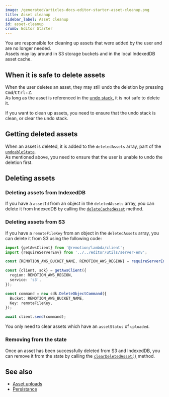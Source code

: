 ```yaml
---
image: /generated/articles-docs-editor-starter-asset-cleanup.png
title: Asset cleanup
sidebar_label: Asset cleanup
id: asset-cleanup
crumb: Editor Starter
---
```


You are responsible for cleaning up assets that were added by the user and are no longer needed.  
Assets may lay around in S3 storage buckets and in the local IndexedDB asset cache.

## When it is safe to delete assets

When the user deletes an asset, they may still undo the deletion by pressing <kbd>Cmd</kbd>/<kbd>Ctrl</kbd>+<kbd>Z</kbd>.  
As long as the asset is referenced in the [undo stack](/docs/editor-starter/undo-redo), it is not safe to delete it.

If you want to clean up assets, you need to ensure that the undo stack is clean, or clear the undo stack.

## Getting deleted assets

When an asset is deleted, it is added to the `deletedAssets` array, part of the [`undoableState`](/docs/editor-starter/state-management).  
As mentioned above, you need to ensure that the user is unable to undo the deletion first.

## Deleting assets

### Deleting assets from IndexedDB

If you have a `assetId` from an object in the `deletedAssets` array, you can delete it from IndexedDB by calling the [`deleteCachedAsset`](https://github.com/remotion-dev/editor-starter/blob/9fdd35812f8505273edf29f207dd9d021c901491/src/editor/caching/indexeddb.ts#L92) method.

### Deleting assets from S3

If you have a `remoteFileKey` from an object in the `deletedAssets` array, you can delete it from S3 using the following code:

```ts title="Delete an asset from S3 - must be called from the backend"
import {getAwsClient} from '@remotion/lambda/client';
import {requireServerEnv} from '../../editor/utils/server-env';

const {REMOTION_AWS_BUCKET_NAME, REMOTION_AWS_REGION} = requireServerEnv();

const {client, sdk} = getAwsClient({
  region: REMOTION_AWS_REGION,
  service: 's3',
});

const command = new sdk.DeleteObjectCommand({
  Bucket: REMOTION_AWS_BUCKET_NAME,
  Key: remoteFileKey,
});

await client.send(command);
```

You only need to clear assets which have an `assetStatus` of `uploaded`.

### Removing from the state

Once an asset has been successfully deleted from S3 and IndexedDB, you can remove it from the state by calling the [`clearDeletedAsset()`](https://github.com/remotion-dev/editor-starter/blob/main/src/editor/state/actions/clear-deleted-asset.ts) method.

## See also

- [Asset uploads](/docs/editor-starter/asset-uploads)
- [Persistance](/docs/editor-starter/persistance)
